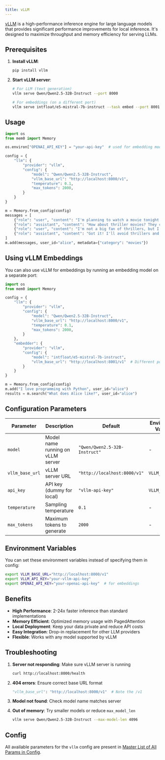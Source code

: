 ```yaml
---
title: vLLM
---
```


<Snippet file="security-compliance.mdx" />

[vLLM](https://docs.vllm.ai/) is a high-performance inference engine for large language models that provides significant performance improvements for local inference. It's designed to maximize throughput and memory efficiency for serving LLMs.

## Prerequisites

1. **Install vLLM**:

   ```bash
   pip install vllm
   ```

2. **Start vLLM server**:

   ```bash
   # For LLM (text generation)
   vllm serve Qwen/Qwen2.5-32B-Instruct --port 8000

   # For embeddings (on a different port)
   vllm serve intfloat/e5-mistral-7b-instruct --task embed --port 8001
   ```

## Usage

```python
import os
from mem0 import Memory

os.environ["OPENAI_API_KEY"] = "your-api-key"  # used for embedding model

config = {
    "llm": {
        "provider": "vllm",
        "config": {
            "model": "Qwen/Qwen2.5-32B-Instruct",
            "vllm_base_url": "http://localhost:8000/v1",
            "temperature": 0.1,
            "max_tokens": 2000,
        }
    }
}

m = Memory.from_config(config)
messages = [
    {"role": "user", "content": "I'm planning to watch a movie tonight. Any recommendations?"},
    {"role": "assistant", "content": "How about thriller movies? They can be quite engaging."},
    {"role": "user", "content": "I'm not a big fan of thrillers, but I love sci-fi movies."},
    {"role": "assistant", "content": "Got it! I'll avoid thrillers and suggest sci-fi movies instead."}
]
m.add(messages, user_id="alice", metadata={"category": "movies"})
```

## Using vLLM Embeddings

You can also use vLLM for embeddings by running an embedding model on a separate port:

```python
import os
from mem0 import Memory

config = {
    "llm": {
        "provider": "vllm",
        "config": {
            "model": "Qwen/Qwen2.5-32B-Instruct",
            "vllm_base_url": "http://localhost:8000/v1",
            "temperature": 0.1,
            "max_tokens": 2000,
        }
    },
    "embedder": {
        "provider": "vllm",
        "config": {
            "model": "intfloat/e5-mistral-7b-instruct",
            "vllm_base_url": "http://localhost:8001/v1"  # Different port for embeddings
        }
    }
}

m = Memory.from_config(config)
m.add("I love programming with Python", user_id="alice")
results = m.search("What does Alice like?", user_id="alice")
```

## Configuration Parameters

| Parameter       | Description                       | Default                       | Environment Variable |
| --------------- | --------------------------------- | ----------------------------- | -------------------- |
| `model`         | Model name running on vLLM server | `"Qwen/Qwen2.5-32B-Instruct"` | -                    |
| `vllm_base_url` | vLLM server URL                   | `"http://localhost:8000/v1"`  | `VLLM_BASE_URL`      |
| `api_key`       | API key (dummy for local)         | `"vllm-api-key"`              | `VLLM_API_KEY`       |
| `temperature`   | Sampling temperature              | `0.1`                         | -                    |
| `max_tokens`    | Maximum tokens to generate        | `2000`                        | -                    |

## Environment Variables

You can set these environment variables instead of specifying them in config:

```bash
export VLLM_BASE_URL="http://localhost:8000/v1"
export VLLM_API_KEY="your-vllm-api-key"
export OPENAI_API_KEY="your-openai-api-key"  # for embeddings
```

## Benefits

- **High Performance**: 2-24x faster inference than standard implementations
- **Memory Efficient**: Optimized memory usage with PagedAttention
- **Local Deployment**: Keep your data private and reduce API costs
- **Easy Integration**: Drop-in replacement for other LLM providers
- **Flexible**: Works with any model supported by vLLM

## Troubleshooting

1. **Server not responding**: Make sure vLLM server is running

   ```bash
   curl http://localhost:8000/health
   ```

2. **404 errors**: Ensure correct base URL format

   ```python
   "vllm_base_url": "http://localhost:8000/v1"  # Note the /v1
   ```

3. **Model not found**: Check model name matches server

4. **Out of memory**: Try smaller models or reduce `max_model_len`

   ```bash
   vllm serve Qwen/Qwen2.5-32B-Instruct --max-model-len 4096
   ```

## Config

All available parameters for the `vllm` config are present in [Master List of All Params in Config](../config).
